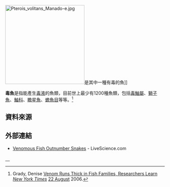 [[File:Pterois_volitans_Manado-e.jpg|250px]]是其中一種有毒的魚]]

'''毒魚'''是指能產生[[毒液|毒液]]的魚類，目前世上最少有1200種魚類，包括[[毒鮋屬|毒鮋屬]]、[[獅子魚|獅子魚]]、[[鮋科|鮋科]]、[[瞻星魚|瞻星魚]]、[[蟾魚目|蟾魚目]]等等。<ref>Grady, Denise [http://www.nytimes.com/2006/08/22/science/22fish.html?ei=5094&en=3d2f666379306107&hp=&ex=1156219200&partner=homepage&pagewanted=print Venom Runs Thick in Fish Families, Researchers Learn] {{Wayback|url=http://www.nytimes.com/2006/08/22/science/22fish.html?ei=5094&en=3d2f666379306107&hp=&ex=1156219200&partner=homepage&pagewanted=print |date=20210308151818 }} ''[[New_York_Times|New York Times]]'' [[22_August|22 August]] 2006.</ref>

== 資料來源 ==
{{reflist}}

== 外部連結 ==
* [http://www.livescience.com/animalworld/060822_venomous_fish.html Venomous Fish Outnumber Snakes] {{Wayback|url=http://www.livescience.com/animalworld/060822_venomous_fish.html |date=20081203183802 }} - LiveScience.com
{{Diversity of fish}}

{{Fish-stub}}

[[Category:有毒魚類|　]]